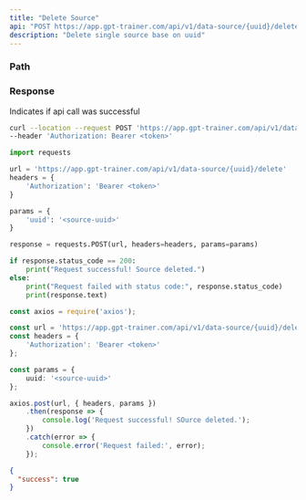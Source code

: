 ```yaml
---
title: "Delete Source"
api: "POST https://app.gpt-trainer.com/api/v1/data-source/{uuid}/delete"
description: "Delete single source base on uuid"
---
```


### Path

<ParamField path="uuid" type="string" required/>

### Response

<ResponseField name="success" type="boolean">
  Indicates if api call was successful
</ResponseField>


<RequestExample>

```bash Curl
curl --location --request POST 'https://app.gpt-trainer.com/api/v1/data-source/{uuid}/delete' \
--header 'Authorization: Bearer <token>'
```

```py Python
import requests

url = 'https://app.gpt-trainer.com/api/v1/data-source/{uuid}/delete'
headers = {
    'Authorization': 'Bearer <token>'
}

params = {
    'uuid': '<source-uuid>'
}

response = requests.POST(url, headers=headers, params=params)

if response.status_code == 200:
    print("Request successful! Source deleted.")
else:
    print("Request failed with status code:", response.status_code)
    print(response.text)
```

```ts JavaScript
const axios = require('axios');

const url = 'https://app.gpt-trainer.com/api/v1/data-source/{uuid}/delete';
const headers = {
    'Authorization': 'Bearer <token>'
};

const params = {
    uuid: '<source-uuid>'
};

axios.post(url, { headers, params })
    .then(response => {
        console.log('Request successful! SOurce deleted.');
    })
    .catch(error => {
        console.error('Request failed:', error);
    });
```

</RequestExample>

<ResponseExample>

```json Response
{
  "success": true
}

```

</ResponseExample>